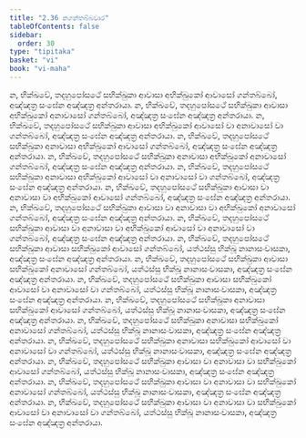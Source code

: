 ```yaml
---
title: "2.36 නගන්තබ්බවාර"
tableOfContents: false
sidebar:
  order: 30
type: "tipitaka"
basket: "vi"
book: "vi-maha"
---
```



<DynamicBreadcrumb />

<Division number="181" book="vi-maha">

<Paragraph number="788" book="vi-maha">
න, භික්ඛවේ, තදහුපෝසථේ සභික්ඛුකා ආවාසා අභික්ඛුකෝ ආවාසෝ ගන්තබ්බෝ, අඤ්ඤත්‍ර සංඝේන අඤ්ඤත්‍ර අන්තරායා. න, භික්ඛවේ, තදහුපෝසථේ සභික්ඛුකා ආවාසා අභික්ඛුකෝ අනාවාසෝ ගන්තබ්බෝ, අඤ්ඤත්‍ර සංඝේන අඤ්ඤත්‍ර අන්තරායා. න, භික්ඛවේ, තදහුපෝසථේ සභික්ඛුකා ආවාසා අභික්ඛුකෝ ආවාසෝ වා අනාවාසෝ වා ගන්තබ්බෝ, අඤ්ඤත්‍ර සංඝේන අඤ්ඤත්‍ර අන්තරායා.
</Paragraph>

<Paragraph number="789" book="vi-maha">
න, භික්ඛවේ, තදහුපෝසථේ සභික්ඛුකා අනාවාසා අභික්ඛුකෝ ආවාසෝ ගන්තබ්බෝ, අඤ්ඤත්‍ර සංඝේන අඤ්ඤත්‍ර අන්තරායා. න, භික්ඛවේ, තදහුපෝසථේ සභික්ඛුකා අනාවාසා අභික්ඛුකෝ අනාවාසෝ ගන්තබ්බෝ, අඤ්ඤත්‍ර සංඝේන අඤ්ඤත්‍ර අන්තරායා. න, භික්ඛවේ, තදහුපෝසථේ සභික්ඛුකා අනාවාසා අභික්ඛුකෝ ආවාසෝ වා අනාවාසෝ වා ගන්තබ්බෝ, අඤ්ඤත්‍ර සංඝේන අඤ්ඤත්‍ර අන්තරායා.
</Paragraph>

<Paragraph number="790" book="vi-maha">
න, භික්ඛවේ, තදහුපෝසථේ සභික්ඛුකා ආවාසා වා අනාවාසා වා අභික්ඛුකෝ ආවාසෝ ගන්තබ්බෝ, අඤ්ඤත්‍ර සංඝේන අඤ්ඤත්‍ර අන්තරායා. න, භික්ඛවේ, තදහුපෝසථේ සභික්ඛුකා ආවාසා වා අනාවාසා වා අභික්ඛුකෝ අනාවාසෝ ගන්තබ්බෝ, අඤ්ඤත්‍ර සංඝේන අඤ්ඤත්‍ර අන්තරායා. න, භික්ඛවේ, තදහුපෝසථේ සභික්ඛුකා ආවාසා වා අනාවාසා වා අභික්ඛුකෝ ආවාසෝ වා අනාවාසෝ වා ගන්තබ්බෝ, අඤ්ඤත්‍ර සංඝේන අඤ්ඤත්‍ර අන්තරායා.
</Paragraph>

<Paragraph number="791" book="vi-maha">
න, භික්ඛවේ, තදහුපෝසථේ සභික්ඛුකා ආවාසා සභික්ඛුකෝ ආවාසෝ ගන්තබ්බෝ, යත්ථස්සු භික්ඛූ නානාසංවාසකා, අඤ්ඤත්‍ර සංඝේන අඤ්ඤත්‍ර අන්තරායා. න, භික්ඛවේ, තදහුපෝසථේ සභික්ඛුකා ආවාසා සභික්ඛුකෝ අනාවාසෝ ගන්තබ්බෝ, යත්ථස්සු භික්ඛූ නානාසංවාසකා, අඤ්ඤත්‍ර සංඝේන අඤ්ඤත්‍ර අන්තරායා. න, භික්ඛවේ, තදහුපෝසථේ සභික්ඛුකා ආවාසා සභික්ඛුකෝ ආවාසෝ වා අනාවාසෝ වා ගන්තබ්බෝ, යත්ථස්සු භික්ඛූ නානාසංවාසකා, අඤ්ඤත්‍ර සංඝේන අඤ්ඤත්‍ර අන්තරායා.
</Paragraph>

<Paragraph number="792" book="vi-maha">
න, භික්ඛවේ, තදහුපෝසථේ සභික්ඛුකා අනාවාසා සභික්ඛුකෝ ආවාසෝ ගන්තබ්බෝ, යත්ථස්සු භික්ඛූ නානාසංවාසකා, අඤ්ඤත්‍ර සංඝේන අඤ්ඤත්‍ර අන්තරායා. න, භික්ඛවේ, තදහුපෝසථේ සභික්ඛුකා අනාවාසා සභික්ඛුකෝ අනාවාසෝ ගන්තබ්බෝ, යත්ථස්සු භික්ඛූ නානාසංවාසකා, අඤ්ඤත්‍ර සංඝේන අඤ්ඤත්‍ර අන්තරායා. න, භික්ඛවේ, තදහුපෝසථේ සභික්ඛුකා අනාවාසා සභික්ඛුකෝ ආවාසෝ වා අනාවාසෝ වා ගන්තබ්බෝ, යත්ථස්සු භික්ඛූ නානාසංවාසකා, අඤ්ඤත්‍ර සංඝේන අඤ්ඤත්‍ර අන්තරායා.
</Paragraph>

<Paragraph number="793" book="vi-maha">
න, භික්ඛවේ, තදහුපෝසථේ සභික්ඛුකා ආවාසා වා අනාවාසා වා සභික්ඛුකෝ ආවාසෝ ගන්තබ්බෝ, යත්ථස්සු භික්ඛූ නානාසංවාසකා, අඤ්ඤත්‍ර සංඝේන අඤ්ඤත්‍ර අන්තරායා. න, භික්ඛවේ, තදහුපෝසථේ සභික්ඛුකා ආවාසා වා අනාවාසා වා සභික්ඛුකෝ අනාවාසෝ ගන්තබ්බෝ, යත්ථස්සු භික්ඛූ නානාසංවාසකා, අඤ්ඤත්‍ර සංඝේන අඤ්ඤත්‍ර අන්තරායා. න, භික්ඛවේ, තදහුපෝසථේ සභික්ඛුකා ආවාසා වා අනාවාසා වා සභික්ඛුකෝ ආවාසෝ වා අනාවාසෝ වා ගන්තබ්බෝ, යත්ථස්සු භික්ඛූ නානාසංවාසකා, අඤ්ඤත්‍ර සංඝේන අඤ්ඤත්‍ර අන්තරායා.
</Paragraph>
</Division>